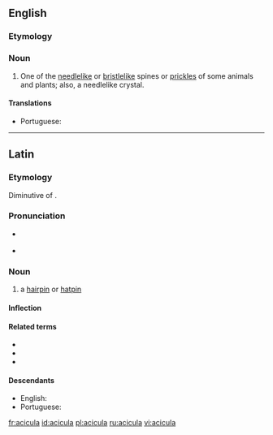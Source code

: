 ==English==

===Etymology===
{{etyl|la|en}} {{m|la|acicula||pin for a head-dress}}

===Noun===
{{en-noun|aciculae}}

# One of the [[needlelike]] or [[bristlelike]] spines or [[prickles]] of some animals and plants; also, a needlelike crystal.

====Translations====
{{trans-top|needlelike spine of some animals and plants}}
* Portuguese: {{t|pt|acícula|f}}
{{trans-mid}}
{{trans-bottom}}

----

==Latin==

===Etymology===
Diminutive of {{affix|la|acus|gloss1=needle|-culus|alt2=-cula}}.

===Pronunciation===
* {{a|Classical}} {{IPA|/aˈki.ku.la/|lang=la}}
* {{a|Ecclesiastical}} {{IPA|/aˈt͡ʃi.ku.la/|lang=la}}

===Noun===
{{la-noun|acicula||aciculae|f|first}}

# a [[hairpin]] or [[hatpin]]

====Inflection====
{{la-decl-1st|acicul}}

====Related terms====
* {{l|la|acia}}
* {{l|la|acus}}
* {{l|la|acicularis}}

====Descendants====
* English: {{l|en|acicula}}
* Portuguese: {{l|pt|acícula}}

[[fr:acicula]]
[[id:acicula]]
[[pl:acicula]]
[[ru:acicula]]
[[vi:acicula]]